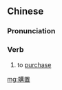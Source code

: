 ==Chinese==
{{zh-forms|s=购置}}

===Pronunciation===
{{zh-pron
|m=gòuzhì
|mn=kò͘-tì
|cat=v
}}
{{rfp|yue|Cantonese}}

===Verb===
{{zh-verb}}

# to [[purchase]]

[[mg:購置]]